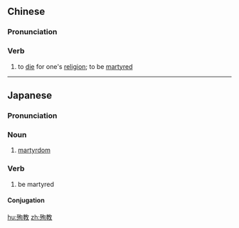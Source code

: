 ==Chinese==
{{zh-forms}}

===Pronunciation===
{{zh-pron
|m=xùnjiào
|c=seon1 gaau3
|mn=sûn-kàu
|cat=v
}}

===Verb===
{{zh-verb}}

# to [[die]] for one's [[religion]]; to be [[martyred]]

----

==Japanese==
{{ja-kanjitab|じゅん|きょう|yomi=o}}

===Pronunciation===
{{ja-pron|じゅんきょう|y=o}}

===Noun===
{{ja-noun|じゅんきょう|tr=intrans}}

# [[martyrdom]]

===Verb===
{{ja-verb-suru|じゅんきょう|tr=intrans}}

#be martyred

====Conjugation====
{{ja-suru|じゅんきょう}}

[[hu:殉教]]
[[zh:殉教]]